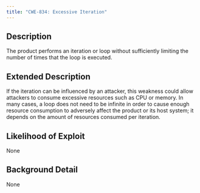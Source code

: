 ```yaml
---
title: "CWE-834: Excessive Iteration"
---
```


## Description
The product performs an iteration or loop without sufficiently limiting the number of times that the loop is executed.

## Extended Description
If the iteration can be influenced by an attacker, this weakness could allow attackers to consume excessive resources such as CPU or memory. In many cases, a loop does not need to be infinite in order to cause enough resource consumption to adversely affect the product or its host system; it depends on the amount of resources consumed per iteration.

## Likelihood of Exploit
None

## Background Detail
None
        